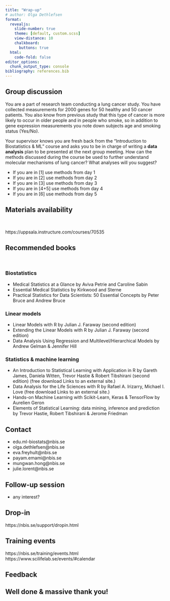 ```yaml
---
title: "Wrap-up"
# author: Olga Dethlefsen
format: 
  revealjs:
    slide-number: true
    theme: [default, custom.scss]
    view-distance: 10
    chalkboard: 
      buttons: true
  html:
    code-fold: false
editor_options: 
  chunk_output_type: console
bibliography: references.bib
---
```


## Group discussion

You are a part of research team conducting a lung cancer study. You have collected measurements for 2000 genes for 50 healthy and 50 cancer patients. You also know from previous study that this type of cancer is more likely to occur in older people and in people who smoke, so in addition to gene expression measurements you note down subjects age and smoking status (Yes/No).

Your supervisor knows you are fresh back from the "Introduction to Biostatistics & ML" course and asks you to be in charge of writing a **data analysis** plan to be presented at the next group meeting. How can the methods discussed during the course be used to further understand molecular mechanisms of lung cancer? What analyses will you suggest?

- If you are in [1] use methods from day 1
- If you are in [2] use methods from day 2
- If you are in [3] use methods from day 3
- If you are in [4+5] use methods from day 4
- If you are in [6] use methods from day 5

## Materials availability
<br>

https://uppsala.instructure.com/courses/70535

## Recommended books {.smaller}
<br>

### Biostatistics

- Medical Statistics at a Glance by Aviva Petrie and Caroline Sabin
- Essential Medical Statistics by Kirkwood and Sterne
- Practical Statistics for Data Scientists: 50 Essential Concepts by Peter Bruce and Andrew Bruce

### Linear models 

- Linear Models with R by Julian J. Faraway (second edition)
- Extending the Linear Models with R by Julian J. Faraway (second edition)
- Data Analysis Using Regression and Multilevel/Hierarchical Models by Andrew Gelman & Jennifer Hill

### Statistics & machine learning 

- An Introduction to Statistical Learning with Application in R by Gareth James, Daniela Witten, Trevor Hastie & Robert Tibshirani (second edition) (free download Links to an external site.) 
- Data Analysis for the Life Sciences with R by Rafael A. Irizarry, Michael I. Love (free download Links to an external site.)
- Hands-on Machine Learning with Scikit-Learn, Keras & TensorFlow by Aurelien Geron
- Elements of Statistical Learning: data mining, inference and prediction by Trevor Hastie, Robert Tibshirani & Jerome Friedman

## Contact

- edu.ml-biostats@nbis.se
- olga.dethlefsen@nbis.se
- eva.freyhult@nbis.se
- payam.emami@nbis.se
- mungwan.hong@nbis.se
- julie.lorent@nbis.se

## Follow-up session

- any interest?

## Drop-in

https://nbis.se/support/dropin.html
 

## Training events

https://nbis.se/training/events.html
https://www.scilifelab.se/events/#calendar


## Feedback

## Well done & massive thank you! 




